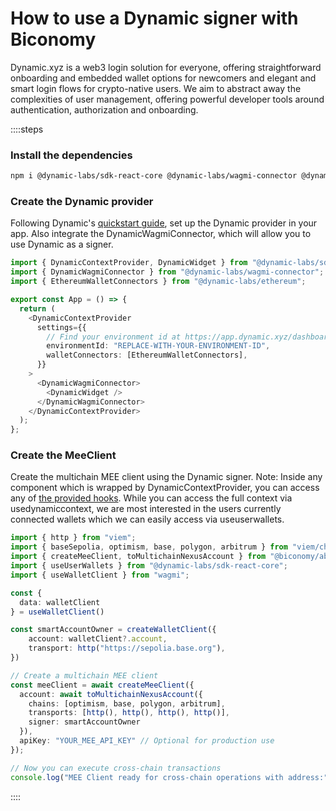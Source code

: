 # How to use a Dynamic signer with Biconomy

Dynamic.xyz is a web3 login solution for everyone, offering straightforward onboarding and embedded wallet options for newcomers and elegant and smart login flows for crypto-native users. We aim to abstract away the complexities of user management, offering powerful developer tools around authentication, authorization and onboarding.

::::steps

### Install the dependencies

```bash
npm i @dynamic-labs/sdk-react-core @dynamic-labs/wagmi-connector @dynamic-labs/ethereum @biconomy/abstractjs viem @rhinestone/module-sdk@0.2.7 wagmi
```

### Create the Dynamic provider

Following Dynamic's [quickstart guide](https://docs.dynamic.xyz/quickstart), set up the Dynamic provider in your app. Also integrate the DynamicWagmiConnector, which will allow you to use Dynamic as a signer.

```ts
import { DynamicContextProvider, DynamicWidget } from "@dynamic-labs/sdk-react-core";
import { DynamicWagmiConnector } from "@dynamic-labs/wagmi-connector";
import { EthereumWalletConnectors } from "@dynamic-labs/ethereum";

export const App = () => {
  return (
    <DynamicContextProvider
      settings={{
        // Find your environment id at https://app.dynamic.xyz/dashboard/developer
        environmentId: "REPLACE-WITH-YOUR-ENVIRONMENT-ID",
        walletConnectors: [EthereumWalletConnectors],
      }}
    >
      <DynamicWagmiConnector>
        <DynamicWidget />
      </DynamicWagmiConnector>
    </DynamicContextProvider>
  );
};
```

### Create the MeeClient

Create the multichain MEE client using the Dynamic signer. 
Note: Inside any component which is wrapped by DynamicContextProvider, you can access any of [the provided hooks](https://docs.dynamic.xyz/react-sdk/hooks/hooks-introduction). While you can access the full context via usedynamiccontext, we are most interested in the users currently connected wallets which we can easily access via useuserwallets.

```ts
import { http } from "viem";
import { baseSepolia, optimism, base, polygon, arbitrum } from "viem/chains";
import { createMeeClient, toMultichainNexusAccount } from "@biconomy/abstractjs";
import { useUserWallets } from "@dynamic-labs/sdk-react-core";
import { useWalletClient } from "wagmi";

const {
  data: walletClient
} = useWalletClient()

const smartAccountOwner = createWalletClient({
    account: walletClient?.account,
    transport: http("https://sepolia.base.org"),
})

// Create a multichain MEE client
const meeClient = await createMeeClient({
  account: await toMultichainNexusAccount({
    chains: [optimism, base, polygon, arbitrum],
    transports: [http(), http(), http(), http()],
    signer: smartAccountOwner
  }),
  apiKey: "YOUR_MEE_API_KEY" // Optional for production use
});

// Now you can execute cross-chain transactions
console.log("MEE Client ready for cross-chain operations with address:", meeClient.account.address);
```

::::
